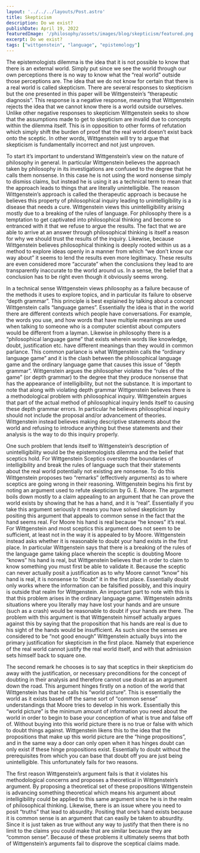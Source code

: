 ```yaml
---
layout: '../../../layouts/Post.astro'
title: Skepticism
description: Do we exist?
publishDate: April 19, 2022
featuredImage: '/philosophy/assets/images/blog/skepticism/featured.png'
excerpt: Do we exist?
tags: ["wittgenstein", "language", "epistemology"]
---
```



The epistemologists dilemma is the idea that it is not possible to know that there is an external world. Simply put since we see the world through our own perceptions there is no way to know what the “real world” outside those perceptions are. The idea that we do not know for certain that there is a real world is called skepticism. There are several responses to skepticism but the one presented in this paper will be Wittgenstein’s “therapeutic diagnosis”. This response is a negative response, meaning that Wittgenstein rejects the idea that we cannot know there is a world outside ourselves. Unlike other negative responses to skepticism Wittgenstein seeks to show that the assumptions made to get to skepticism are invalid due to concepts within the dilemma itself. This is in opposition to other forms of refutation which simply shift the burden of proof that the real world doesn’t exist back onto the sceptic. In other words, Wittgenstein will try to argue that skepticism is fundamentally incorrect and not just unproven.

To start it’s important to understand Wittgenstein’s view on the nature of philosophy in general. In particular Wittgenstein believes the approach taken by philosophy in its investigations are confused to the degree that he calls them nonsense. In this case he is not using the word nonsense simply to dismiss claims, but instead he is using it as a technical term to mean that the approach leads to things that are literally unintelligible. The reason Wittgenstein’s approach is called the therapeutic approach is because he believes this property of philosophical inquiry leading to unintelligibility is a disease that needs a cure. Wittgenstein views this unintelligibility arising mostly due to a breaking of the rules of language. For philosophy there is a temptation to get captivated into philosophical thinking and become so entranced with it that we refuse to argue the results. The fact that we are able to arrive at an answer through philosophical thinking is itself a reason for why we should trust the results of the inquiry. Likewise, because Wittgenstein believes philosophical thinking is deeply rooted within us as a method to explore ideas openly in a manner from which “we don’t know our way about” it seems to lend the results even more legitimacy. These results are even considered more “accurate” when the conclusions they lead to are transparently inaccurate to the world around us. In a sense, the belief that a conclusion has to be right even though it obviously seems wrong.

In a technical sense Wittgenstein views philosophy as a failure because of the methods it uses to explore topics, and in particular its failure to observe “depth grammar”. This principle is best explained by talking about a concept Wittgenstein calls “language games”. Essentially the idea is that in the world there are different contexts which people have conversations. For example, the words you use, and how words that have multiple meanings are used when talking to someone who is a computer scientist about computers would be different from a layman. Likewise in philosophy there is a “philosophical language game” that exists wherein words like knowledge, doubt, justification etc. have different meanings than they would in common parlance. This common parlance is what Wittgenstein calls the “ordinary language game” and it is the clash between the philosophical language game and the ordinary language game that causes this issue of “depth grammar”. Wittgenstein argues the philosopher violates the “rules of the game” (or depth grammar) to the degree that they produce nonsense that has the appearance of intelligibility, but not the substance. It is important to note that along with violating depth grammar Wittgenstein believes there is a methodological problem with philosophical inquiry. Wittgenstein argues that part of the actual method of philosophical inquiry lends itself to causing these depth grammar errors. In particular he believes philosophical inquiry should not include the proposal and/or advancement of theories. Wittgenstein instead believes making descriptive statements about the world and refusing to introduce anything but these statements and their analysis is the way to do this inquiry properly.

One such problem that lends itself to Wittgenstein’s description of unintelligibility would be the epistemologists dilemma and the belief that sceptics hold. For Wittgenstein Sceptics overstep the boundaries of intelligibility and break the rules of language such that their statements about the real world potentially not existing are nonsense. To do this Wittgenstein proposes two “remarks” (effectively arguments) as to where sceptics are going wrong in their reasoning. Wittgenstein begins his first by noting an argument used to refute skepticism by G. E. Moore. The argument boils down mostly to a claim appealing to an argument that he can prove the world exists by showing that he has a hand, and it is “real”. Essentially if you take this argument seriously it means you have solved skepticism by positing this argument that appeals to common sense in the fact that the hand seems real. For Moore his hand is real because “he knows” it’s real. For Wittgenstein and most sceptics this argument does not seem to be sufficient, at least not in the way it is appealed to by Moore. Wittgenstein instead asks whether it is reasonable to doubt your hand exists in the first place. In particular Wittgenstein says that there is a breaking of the rules of the language game taking place wherein the sceptic is doubting Moore “knows” his hand is real, but Wittgenstein believes that in order to claim to know something you must first be able to validate it. Because the sceptic can never actually posit a justification as to why Moore cannot “know” his hand is real, it is nonsense to “doubt” it in the first place. Essentially doubt only works where the information can be falsified possibly, and this inquiry is outside that realm for Wittgenstein. An important part to note with this is that this problem arises in the ordinary language game. Wittgenstein admits situations where you literally may have lost your hands and are unsure (such as a crash) would be reasonable to doubt if your hands are there. The problem with this argument is that Wittgenstein himself actually argues against this by saying that the proposition that his hands are real is due to his sight of the hands would be insufficient. As such since the senses are considered to be “not good enough” Wittgenstein actually buys into the primary justification for skepticism in the first place. Namely that experience of the real world cannot justify the real world itself, and with that admission sets himself back to square one.

The second remark he chooses is to say that sceptics in their skepticism do away with the justification, or necessary preconditions for the concept of doubting in their analysis and therefore cannot use doubt as an argument down the road. This argument hinges firstly on a notion of the world that Wittgenstein has that he calls his “world picture”. This is essentially the world as it exists based off the same sort of “common sense” understandings that Moore tries to develop in his work. Essentially this “world picture” is the minimum amount of information you need about the world in order to begin to base your conception of what is true and false off of. Without buying into this world picture there is no true or false with which to doubt things against. Wittgenstein likens this to the idea that the propositions that make up this world picture are the “hinge propositions”, and in the same way a door can only open when it has hinges doubt can only exist if these hinge propositions exist. Essentially to doubt without the prerequisites from which you can base that doubt off you are just being unintelligible. This unfortunately fails for two reasons.

The first reason Wittgenstein’s argument fails is that it violates his methodological concerns and proposes a theoretical in Wittgenstein’s argument. By proposing a theoretical set of these propositions Wittgenstein is advancing something theoretical which means his argument about intelligibility could be applied to this same argument since he is in the realm of philosophical thinking. Likewise, there is an issue where you need to posit “truths” that lead to absurdity. Positing that one’s hand exists because it is common sense is an argument that can easily be taken to absurdity. Since it is just taken as true without any way to justify that then there is no limit to the claims you could make that are similar because they are “common sense”. Because of these problems it ultimately seems that both of Wittgenstein’s arguments fail to disprove the sceptical claims made.
